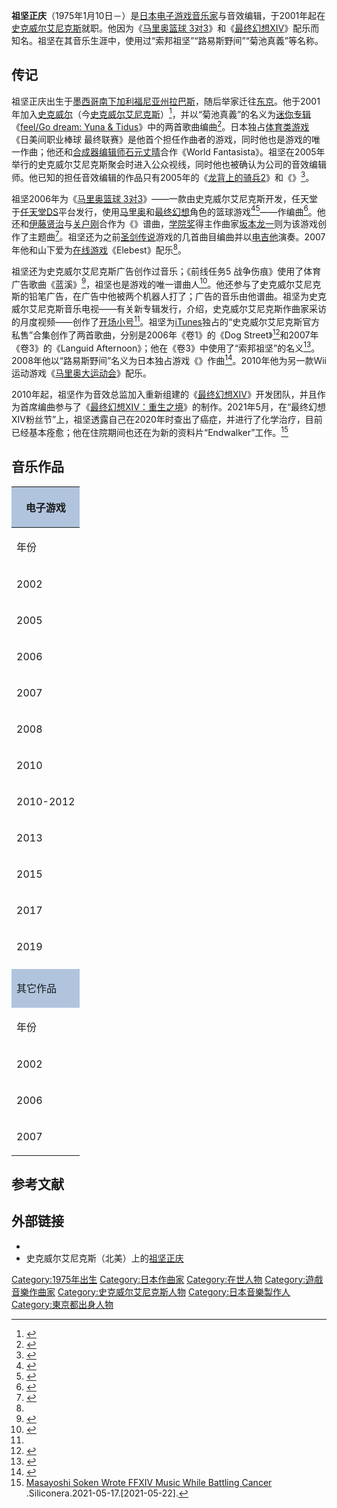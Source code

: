 {{NoteTA
| G1=Games
| G2=Square Enix
}}
{{Infobox musical artist
| name = 祖坚正庆
| image = The Primals @ Final Fantasy XIV Fanfest 2016.jpg
| caption = 2016年时的祖坚正庆
| background = non_performing_personnel
| alias = 索邦祖坚<br />路易斯野间<br />菊池真義
| birth_date = {{birth date and age|1975|1|10}}
| birth_place =墨西哥
| instrument = 钢琴、吉他
| genre = 摇滚、爵士
| occupation = 作曲家、[[音效编辑|音效编辑]]
| years_active = 2001年–
| label = [[DigiCube|DigiCube]]<br />[[史克威尔艾尼克斯|史克威尔艾尼克斯]]
}}

{{Japanese|japanese=祖堅正慶 || kana=そけん まさよし|romaji=Soken Masayoshi}}

'''祖坚正庆'''（1975年1月10日－）是[[日本|日本]][[电子游戏音乐|电子游戏音乐家]]与音效编辑，于2001年起在[[史克威尔艾尼克斯|史克威尔艾尼克斯]]就职。他因为《[[马里奥篮球_3对3|马里奥篮球 3对3]]》和《[[最终幻想XIV|最终幻想XIV]]》配乐而知名。祖坚在其音乐生涯中，使用过“索邦祖坚”“路易斯野间”“菊池真義”等名称。

== 传记 ==
祖坚正庆出生于[[墨西哥|墨西哥]][[南下加利福尼亚州|南下加利福尼亚州]][[拉巴斯_(南下加利福尼亚州)|拉巴斯]]，随后举家迁往[[东京|东京]]。他于2001年加入[[史克威尔|史克威尔]]（今[[史克威尔艾尼克斯|史克威尔艾尼克斯]]）<ref>{{cite web|url=http://www.squareenixmusic.com/composers/soken/index.shtml|title=Masayoshi Soken|publisher=Square Enix Music Online|accessdate=2009-09-25|archive-date=2021-03-16|archive-url=https://web.archive.org/web/20210316150750/https://www.squareenixmusic.com/composers/soken/index.shtml|dead-url=no}}</ref>，并以“菊池真義”的名义为[[迷你专辑|迷你专辑]]《[[最终幻想X的音乐#feel/Go_dream:_Yuna_&_Tidus|feel/Go dream: Yuna & Tidus]]》中的两首歌曲编曲<ref>{{cite web|url=http://www.squareenixmusic.com/albums/f/ff10feel.shtml|title=Final Fantasy X: feel / Go Dream|publisher=Square Enix Music Online|accessdate=2009-09-25|archive-date=2019-09-15|archive-url=https://web.archive.org/web/20190915225232/https://www.squareenixmusic.com/albums/f/ff10feel.shtml|dead-url=no}}</ref>。日本独占[[体育类游戏|体育类游戏]]《日美间职业棒球 最终联赛》是他首个担任作曲者的游戏，同时他也是游戏的唯一作曲；他还和[[合成器编辑师|合成器编辑师]][[石元丈晴|石元丈晴]]合作《World Fantasista》。祖坚在2005年举行的史克威尔艾尼克斯聚会时进入公众视线，同时他也被确认为公司的音效编辑师。他已知的担任音效编辑的作品只有2005年的《[[龙背上的骑兵2|龙背上的骑兵2]]》和《{{tsl|ja|FRONT MISSION5 Scars of the War|前线任务5 战争伤痕}}》<ref name="Biography">{{cite web|url=http://www.squareenixmusic.com/composers/soken/biography.shtml|title=Masayoshi Soken :: Biography|publisher=Square Enix Music Online|author=Chris|accessdate=2009-09-25|deadurl=yes|archiveurl=https://web.archive.org/web/20100101222746/http://squareenixmusic.com/composers/soken/biography.shtml|archivedate=2010-01-01}}</ref>。

祖坚2006年为《[[马里奥篮球_3对3|马里奥篮球 3对3]]》——一款由史克威尔艾尼克斯开发，任天堂于[[任天堂DS|任天堂DS]]平台发行，使用[[马里奥系列|马里奥]]和[[最终幻想系列|最终幻想]]角色的篮球游戏<ref>{{cite web|url=http://www.1up.com/do/newsStory?cId=3152227|title=Final Fantasy Characters Invade Mario Hoops|publisher=[[1UP.com|1UP.com]]|first=Luke|last=Smith|date=2006-07-14|accessdate=2009-09-25}}</ref><ref>{{cite web|url=http://www.gamespot.com/ds/sports/mariobasketball/review.html?om_act=convert&om_clk=gssummary&tag=summary;read-review|title=Mario Hoops 3 on 3 Review|publisher=[[GameSpot|GameSpot]]|first=Jeff|last=Gerstmann|date=2006-09-12|accessdate=2009-09-25}}</ref>——作编曲<ref>{{cite web|url=http://www.gamespot.com/ds/sports/mariobasketball/tech_info.html?tag=tabs;summary|title=Mario Hoops 3 on 3 Tech Info|publisher=[[GameSpot|GameSpot]]|accessdate=2009-09-25}}</ref>。他还和[[伊藤贤治|伊藤贤治]]与[[关户刚|关户刚]]合作为《{{tsl|ja|聖剣伝説4|圣剑传说4}}》谱曲，[[学院奖|学院奖]]得主作曲家[[坂本龙一|坂本龙一]]则为该游戏创作了主题曲<ref>{{cite web|url=http://www.squareenixmusic.com/albums/s/seikendensetsu4.shtml |title=Seiken Densetsu 4 Original Soundtrack -Sanctuary- |publisher=Square Enix Music Online |accessdate=2009-09-25 |deadurl=yes |archiveurl=https://web.archive.org/web/20120417075536/http://www.squareenixmusic.com/albums/s/seikendensetsu4.shtml |archivedate=2012-04-17 }}</ref>。祖坚还为之前[[圣剑传说|圣剑传说]]游戏的几首曲目编曲并以[[电吉他|电吉他]]演奏。2007年他和山下爱为[[在线游戏|在线游戏]]《Elebest》配乐<ref name="Biography" />。

祖坚还为史克威尔艾尼克斯广告创作过音乐；《前线任务5 战争伤痕》使用了体育广告歌曲《蓝溪》<ref>{{cite web|url=http://www.squareenixmusic.com/reviews/harry/frontmission5.shtml|title=Front Mission 5 ~Scars of the War~ Original Soundtrack :: Review by Harry|publisher=Square Enix Music Online|author=Harry|accessdate=2009-09-25|archive-date=2010-01-02|archive-url=https://web.archive.org/web/20100102070925/http://squareenixmusic.com/reviews/harry/frontmission5.shtml|dead-url=no}}</ref>，祖坚也是游戏的唯一谱曲人<ref>{{cite web|url=http://www.squareenixmusic.com/albums/f/frontmission5.shtml|title=Front Mission 5 ~Scars of the War~ Original Soundtrack|publisher=Square Enix Music Online|accessdate=2009-09-25|archive-date=2019-09-15|archive-url=https://web.archive.org/web/20190915225227/https://www.squareenixmusic.com/albums/f/frontmission5.shtml|dead-url=no}}</ref>。他还参与了史克威尔艾尼克斯的铅笔广告，在广告中他被两个机器人打了；广告的音乐由他谱曲。祖坚为史克威尔艾尼克斯音乐电视——有关新专辑发行，介绍，史克威尔艾尼克斯作曲家采访的月度视频——创作了[[开场小号|开场小号]]<ref name="Biography" />。祖坚为[[iTunes|iTunes]]独占的“史克威尔艾尼克斯官方私售”合集创作了两首歌曲，分别是2006年《卷1》的《Dog Street》<ref>{{cite web|url=http://www.squareenixmusic.com/reviews/don/squareenixbootleg1.shtml|title=Square Enix Music Official Bootleg Vol. 1 :: Review by Don|publisher=Square Enix Music Online|author=Don|accessdate=2009-09-25|archive-date=2019-09-15|archive-url=https://web.archive.org/web/20190915231038/https://www.squareenixmusic.com/reviews/don/squareenixbootleg1.shtml|dead-url=no}}</ref>和2007年《卷3》的《Languid Afternoon》；他在《卷3》中使用了“索邦祖坚”的名义<ref>{{cite web|url=http://www.squareenixmusic.com/reviews/don/squareenixbootleg3.shtml|title=Square Enix Music Official Bootleg Vol. 3 :: Review by Don|publisher=Square Enix Music Online|author=Don|accessdate=2009-09-25|archive-date=2019-09-15|archive-url=https://web.archive.org/web/20190915230504/https://www.squareenixmusic.com/reviews/don/squareenixbootleg3.shtml|dead-url=no}}</ref>。2008年他以“路易斯野间”名义为日本独占游戏《{{tsl|ja|ナナシ ノ ゲエム|七日死}}》作曲<ref>{{cite web|url=http://www.squareenixmusic.com/musicnews2.php?subaction=showfull&id=1216843288&archive=&start_from=&ucat=4&|title=Nanashi no Game EP Released|publisher=Square Enix Music Online|author=Chris|date=2008-07-23|accessdate=2009-09-25|deadurl=yes|archiveurl=https://web.archive.org/web/20120913233737/http://www.squareenixmusic.com/musicnews2.php?subaction=showfull&id=1216843288&archive=&start_from=&ucat=4&|archivedate=2012-09-13}}</ref>。2010年他为另一款Wii运动游戏《[[马里奥大运动会|马里奥大运动会]]》配乐。

2010年起，祖坚作为音效总监加入重新组建的《[[最终幻想XIV|最终幻想XIV]]》开发团队，并且作为首席编曲参与了《[[最终幻想XIV：重生之境|最终幻想XIV：重生之境]]》的制作。2021年5月，在“最终幻想XIV粉丝节”上，祖坚透露自己在2020年时查出了癌症，并进行了化学治疗，目前已经基本痊愈；他在住院期间也还在为新的资料片“Endwalker”工作。<ref>[https://www.siliconera.com/masayoshi-soken-wrote-ffxiv-music-while-battling-cancer/ Masayoshi Soken Wrote FFXIV Music While Battling Cancer] {{Wayback|url=https://www.siliconera.com/masayoshi-soken-wrote-ffxiv-music-while-battling-cancer/ |date=20211027122109 }}.Siliconera.2021-05-17.[2021-05-22].</ref>

== 音乐作品 ==
{| border="2" cellpadding="4" cellspacing="0" style="margin: 1em 1em 1em 0; background: #f9f9f9; border: 1px #aaa solid; border-collapse: collapse; font-size: 90%;"
|- bgcolor="#CCCCCC" align="center"
! colspan="4" style="background: LightSteelBlue;" | 电子游戏
|- bgcolor="#CCCCCC" align="center"
! 年份 !! 作品 !! 角色 !! 合作者
|-
| rowspan="2" | 2002 || 日美间职业棒球 最终联赛 || 作曲 || 
|-
| World Fantasista || 作曲 || [[石元丈晴|石元丈晴]]
|-
| rowspan="2" | 2005 || [[龙背上的骑兵2|龙背上的骑兵2]] || 音效编辑 || 
|-
| {{tsl|ja|FRONT MISSION5 Scars of the War|前线任务5 战争伤痕}} || 作曲/音效编辑 || {{tsl|ja|岩崎英則}}、[[福井健一郎|福井健一郎]]、山中康央
|-
| rowspan="2" | 2006 || [[马里奥篮球_3对3|马里奥篮球 3对3]] || 作曲/编曲 || 
|-
| {{tsl|ja|聖剣伝説4|圣剑传说4}} || 作曲/音效编辑 || [[伊藤贤治|伊藤贤治]]、[[关户刚|关户刚]]、[[坂本龙一|坂本龙一]]
|-
| 2007 || Elebest || 作曲 || 山下爱
|-
| 2008 || {{tsl|ja|ナナシ ノ ゲエム|七日死}} || 作曲 || 
|-
| 2010 || [[马里奥大运动会|马里奥大运动会]] || 作曲 || [[谷冈久美|谷冈久美]]
|-
| 2010-2012 || [[Final_Fantasy_XIV|Final Fantasy XIV]] || 音效监督/音效工程师 || 
|-
| 2013 || [[Final_Fantasy_XIV：新生艾奧傑亞|Final Fantasy XIV：新生艾奧傑亞]] || 作曲/音效监督 || 
|-
| 2015 || [[Final_Fantasy_XIV：蒼天的伊修加爾德|Final Fantasy XIV：蒼天的伊修加爾德]] || 作曲/音效监督 || [[植松伸夫|植松伸夫]]
|-
| 2017 || [[最终幻想XIV：红莲之狂潮|最终幻想XIV：红莲之狂潮]] || 作曲/音效监督 || [[植松伸夫|植松伸夫]]
|-
| 2019 || [[最终幻想XIV：暗影之逆焰|最终幻想XIV：暗影之逆焰]] || 作曲/音效监督 || 
|-
|- bgcolor="#CCCCCC" align="center"
! colspan="4" style="background: LightSteelBlue;" | 其它作品
|- bgcolor="#CCCCCC" align="center"
! 年份 !! 作品 !! 角色 !! 合作者
|-
| 2002 || [[最终幻想X的音乐#feel/Go_dream:_Yuna_&_Tidus|feel/Go dream: Yuna & Tidus]] || 作曲 || [[滨涡正志|滨涡正志]]、[[关户刚|关户刚]]
|-
| 2006 || 史克威尔艾尼克斯音乐官方私售 Vol.1 || 作曲 || 多人
|-
| 2007 || 史克威尔艾尼克斯音乐官方私售 Vol.3 || 作曲 || 多人
|}

== 参考文献 ==
{{reflist}}

== 外部链接 ==
* {{Twitter|sokensquareenix}}
* 史克威尔艾尼克斯（北美）上的[http://na.square-enix.com/music/cm/profile/soken.html 祖坚正庆] {{Wayback|url=http://na.square-enix.com/music/cm/profile/soken.html |date=20120525010558 }} {{en icon}}

{{DEFAULTSORT:Soken Masayoshi}}
[[Category:1975年出生|Category:1975年出生]]
[[Category:日本作曲家|Category:日本作曲家]]
[[Category:在世人物|Category:在世人物]]
[[Category:遊戲音樂作曲家|Category:遊戲音樂作曲家]]
[[Category:史克威尔艾尼克斯人物|Category:史克威尔艾尼克斯人物]]
[[Category:日本音樂製作人|Category:日本音樂製作人]]
[[Category:東京都出身人物|Category:東京都出身人物]]